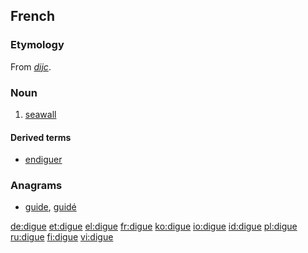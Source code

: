 ==French==

===Etymology===
From {{etyl|dum|fr}} ''[[dijc]]''.

===Noun===
{{fr-noun|f}}

# [[seawall]]

====Derived terms====
* [[endiguer]]

===Anagrams===
* [[guide#French|guide]], [[guidé#French|guidé]]

[[de:digue]]
[[et:digue]]
[[el:digue]]
[[fr:digue]]
[[ko:digue]]
[[io:digue]]
[[id:digue]]
[[pl:digue]]
[[ru:digue]]
[[fi:digue]]
[[vi:digue]]